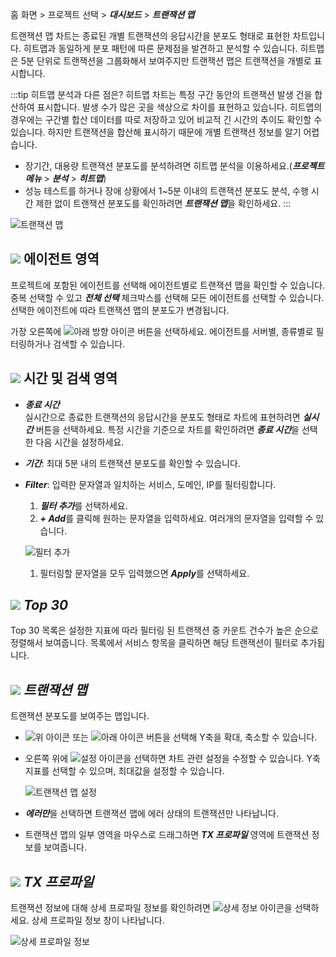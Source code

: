홈 화면 > 프로젝트 선택 > ***대시보드*** > ***트랜잭션 맵***

트랜잭션 맵 차트는 종료된 개별 트랜잭션의 응답시간을 분포도 형태로 표현한 차트입니다. 히트맵과 동일하게 분포 패턴에 따른 문제점을 발견하고 분석할 수 있습니다. 히트맵은 5분 단위로 트랜잭션을 그룹화해서 보여주지만 트랜잭션 맵은 트랜잭션을 개별로 표시합니다.

:::tip 히트맵 분석과 다른 점은?
히트맵 차트는 특정 구간 동안의 트랜잭션 발생 건을 합산하여 표시합니다. 발생 수가 많은 곳을 색상으로 차이를 표현하고 있습니다. 히트맵의 경우에는 구간별 합산 데이터를 따로 저장하고 있어 비교적 긴 시간의 추이도 확인할 수 있습니다. 하지만 트랜잭션을 합산해 표시하기 때문에 개별 트랜잭션 정보를 알기 어렵습니다.

* 장기간, 대용량 트랜잭션 분포도를 분석하려면 히트맵 분석을 이용하세요.(***프로젝트 메뉴*** > ***분석*** > ***히트맵***)
* 성능 테스트를 하거나 장애 상황에서 1~5분 이내의 트랜잭션 분포도 분석, 수행 시간 제한 없이 트랜잭션 분포도를 확인하려면 ***트랜잭션 맵***을 확인하세요.
:::

<!-- 
:::note
히트맵 분석에 대한 자세한 내용은 [다음 문서](../track-transactions/trs-view)를 참조하세요.
:::
-->

![트랜잭션 맵](/img/dashboard-transaction-map.png)

## ![](/img/number-01.png) 에이전트 영역

프로젝트에 포함된 에이전트를 선택해 에이전트별로 트랜잭션 맵을 확인할 수 있습니다. 중복 선택할 수 있고 ***전체 선택*** 체크박스를 선택해 모든 에이전트를 선택할 수 있습니다. 선택한 에이전트에 따라 트랜잭션 맵의 분포도가 변경됩니다.

가장 오른쪽에 ![아래 방향 아이콘](/img/down-arrow.svg) 버튼을 선택하세요. 에이전트를 서버별, 종류별로 필터링하거나 검색할 수 있습니다.

## ![](/img/number-02.png) 시간 및 검색 영역

* ***종료 시간***<br/>
  실시간으로 종료한 트랜잭션의 응답시간을 분포도 형태로 차트에 표현하려면 ***실시간*** 버튼을 선택하세요. 특정 시간을 기준으로 차트를 확인하려면 ***종료 시간***을 선택한 다음 시간을 설정하세요.

* ***기간***: 최대 5분 내의 트랜잭션 분포도를 확인할 수 있습니다.

* ***Filter***: 입력한 문자열과 일치하는 서비스, 도메인, IP를 필터링합니다. 

  1. ***필터 추가***를 선택하세요.
  1. ***+ Add***를 클릭해 원하는 문자열을 입력하세요. 여러개의 문자열을 입력할 수 있습니다.
  
    ![필터 추가](/img/transactionmap-filter.png)

  1. 필터링할 문자열을 모두 입력했으면 ***Apply***를 선택하세요.

## ![](/img/number-03.png) ***Top 30***

Top 30 목록은 설정한 지표에 따라 필터링 된 트랜잭션 중 카운트 건수가 높은 순으로 정렬해서 보여줍니다. 목록에서 서비스 항목을 클릭하면 해당 트랜잭션이 필터로 추가됩니다.

## ![](/img/number-04.png) ***트랜잭션 맵***

트랜잭션 분포도를 보여주는 맵입니다. 

* ![위 아이콘](/img/up-arrow.svg) 또는 ![아래 아이콘](/img/down-arrow.svg) 버튼을 선택해 Y축을 확대, 축소할 수 있습니다.
* 오른쪽 위에 ![설정 아이콘](/img/ico-setting.svg)을 선택하면 차트 관련 설정을 수정할 수 있습니다. Y축 지표를 선택할 수 있으며, 최대값을 설정할 수 있습니다.

  ![트랜잭션 맵 설정](/img/transaction-map-setting.png)

* ***에러만***을 선택하면 트랜잭션 맵에 에러 상태의 트랜잭션만 나타납니다.
* 트랜잭션 맵의 일부 영역을 마우스로 드래그하면 ***TX 프로파일*** 영역에 트랜잭션 정보를 보여줍니다.

## ![](/img/number-05.png) ***TX 프로파일***

트랜잭션 정보에 대해 상세 프로파일 정보를 확인하려면 ![상세 정보 아이콘](/img/ico-detail-view.svg)을 선택하세요. 상세 프로파일 정보 창이 나타납니다.

![상세 프로파일 정보](/img/blog_79_04.png)
